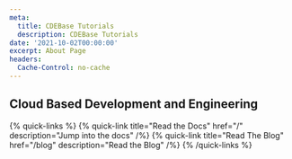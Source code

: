 ```yaml
---
meta:
  title: CDEBase Tutorials
  description: CDEBase Tutorials
date: '2021-10-02T00:00:00'
excerpt: About Page
headers:
  Cache-Control: no-cache
---
```



## Cloud Based Development and Engineering

{% quick-links %}
{% quick-link title="Read the Docs" href="/" description="Jump into the docs" /%}
{% quick-link title="Read The Blog" href="/blog" description="Read the Blog" /%}
{% /quick-links %}